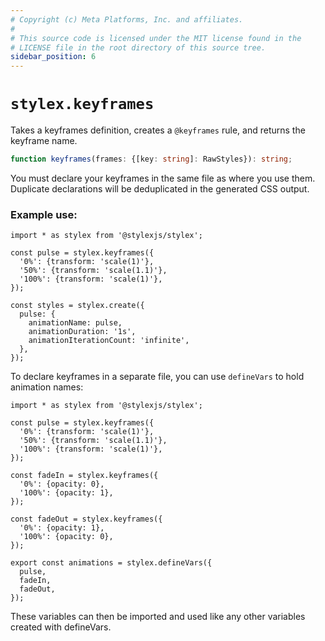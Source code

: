 ```yaml
---
# Copyright (c) Meta Platforms, Inc. and affiliates.
#
# This source code is licensed under the MIT license found in the
# LICENSE file in the root directory of this source tree.
sidebar_position: 6
---
```


# `stylex.keyframes`

Takes a keyframes definition, creates a `@keyframes` rule, and returns the
keyframe name.

```ts
function keyframes(frames: {[key: string]: RawStyles}): string;
```

You must declare your keyframes in the same file as where you use them.
Duplicate declarations will be deduplicated in the generated CSS output.

### Example use:

```tsx
import * as stylex from '@stylexjs/stylex';

const pulse = stylex.keyframes({
  '0%': {transform: 'scale(1)'},
  '50%': {transform: 'scale(1.1)'},
  '100%': {transform: 'scale(1)'},
});

const styles = stylex.create({
  pulse: {
    animationName: pulse,
    animationDuration: '1s',
    animationIterationCount: 'infinite',
  },
});
```

To declare keyframes in a separate file, you can use `defineVars` to hold
animation names:

```tsx title="animations.stylex.js"
import * as stylex from '@stylexjs/stylex';

const pulse = stylex.keyframes({
  '0%': {transform: 'scale(1)'},
  '50%': {transform: 'scale(1.1)'},
  '100%': {transform: 'scale(1)'},
});

const fadeIn = stylex.keyframes({
  '0%': {opacity: 0},
  '100%': {opacity: 1},
});

const fadeOut = stylex.keyframes({
  '0%': {opacity: 1},
  '100%': {opacity: 0},
});

export const animations = stylex.defineVars({
  pulse,
  fadeIn,
  fadeOut,
});
```

These variables can then be imported and used like any other variables created
with defineVars.
